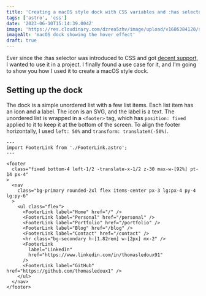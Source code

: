 ```yaml
---
title: 'Creating a macOS style dock with CSS variables and :has selector'
tags: ['astro', 'css']
date: '2023-06-10T15:14:39.004Z'
image: 'https://res.cloudinary.com/dzrea5zhv/image/upload/v1686384120/szabo-viktor-2yQTxjC01JY-unsplash_flhhpa.jpg'
imageAlt: 'macOS dock showing the hover effect'
draft: true
---
```


Ever since the :has selector was introduced to CSS and got [decent support](https://caniuse.com/css-has), I wanted to use it in a project. I finally found a use case for it, and I'm going to show you how I used it to create a macOS style dock.

## Setting up the dock

The dock is a simple unordered list with a few list items. Each list item has an icon and a label. The icon is an SVG, and the label is a text. The unordered list is wrapped in a `<footer>` tag, which has `position: fixed` applied to it to keep it at the bottom of the screen.
To align the footer horizontally, I used `left: 50%` and `transform: translateX(-50%)`.

```astro
---
import FooterLink from './FooterLink.astro';
---

<footer
  class="fixed bottom-4 left-1/2 -translate-x-1/2 z-30 max-w-[92%] pt-14 px-4"
>
  <nav
    class="bg-primary rounded-2xl flex items-center px-3 lg:px-4 py-4 lg:py-6"
  >
    <ul class="flex">
      <FooterLink label="Home" href="/" />
      <FooterLink label="Personal" href="/personal" />
      <FooterLink label="Portfolio" href="/portfolio" />
      <FooterLink label="Blog" href="/blog" />
      <FooterLink label="Contact" href="/contact" />
      <hr class="bg-secondary h-[1.82rem] w-[2px] mx-2" />
      <FooterLink
        label="LinkedIn"
        href="https://www.linkedin.com/in/thomasledoux91"
      />
      <FooterLink label="GitHub" href="https://github.com/thomasledoux1" />
    </ul>
  </nav>
</footer>
```
